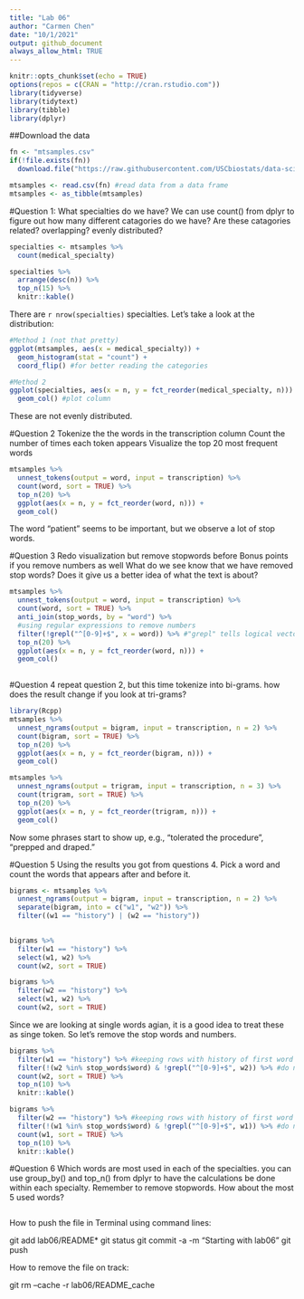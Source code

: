 ```yaml
---
title: "Lab 06"
author: "Carmen Chen"
date: "10/1/2021"
output: github_document
always_allow_html: TRUE
---
```


```r
knitr::opts_chunk$set(echo = TRUE)
options(repos = c(CRAN = "http://cran.rstudio.com")) 
library(tidyverse)
library(tidytext)
library(tibble)
library(dplyr)
```

##Download the data
```r
fn <- "mtsamples.csv"
if(!file.exists(fn))
  download.file("https://raw.githubusercontent.com/USCbiostats/data-science-data/master/00_mtsamples/mtsamples.csv", destfile = fn)

mtsamples <- read.csv(fn) #read data from a data frame
mtsamples <- as_tibble(mtsamples)
```


#Question 1: What specialties do we have?
We can use count() from dplyr to figure out how many different catagories do we have? Are these catagories related? overlapping? evenly distributed?


```r
specialties <- mtsamples %>%
  count(medical_specialty)

specialties %>%
  arrange(desc(n)) %>%
  top_n(15) %>%
  knitr::kable()
```

There are `r nrow(specialties)` specialties. Let's take a look at the distribution:

```r
#Method 1 (not that pretty)
ggplot(mtsamples, aes(x = medical_specialty)) +
  geom_histogram(stat = "count") +
  coord_flip() #for better reading the categories
```

```r
#Method 2
ggplot(specialties, aes(x = n, y = fct_reorder(medical_specialty, n))) + #x is frequency, y is the label, sorting the medical_specialty according to n
  geom_col() #plot column
```

These are not evenly distributed.


#Question 2
Tokenize the the words in the transcription column
Count the number of times each token appears
Visualize the top 20 most frequent words

```r
mtsamples %>%
  unnest_tokens(output = word, input = transcription) %>%
  count(word, sort = TRUE) %>%
  top_n(20) %>%
  ggplot(aes(x = n, y = fct_reorder(word, n))) +
  geom_col()

```

The word "patient" seems to be important, but we observe a lot of stop words.

#Question 3
Redo visualization but remove stopwords before
Bonus points if you remove numbers as well
What do we see know that we have removed stop words? Does it give us a better idea of what the text is about?

```r
mtsamples %>%
  unnest_tokens(output = word, input = transcription) %>%
  count(word, sort = TRUE) %>%
  anti_join(stop_words, by = "word") %>%
  #using regular expressions to remove numbers
  filter(!grepl("^[0-9]+$", x = word)) %>% #"grepl" tells logical vector, "^" is the beginning of the word, "$" is the end of the word, "+" tells it should be repeated at least once
  top_n(20) %>%
  ggplot(aes(x = n, y = fct_reorder(word, n))) +
  geom_col()
  
```


#Question 4
repeat question 2, but this time tokenize into bi-grams. how does the result change if you look at tri-grams?

```r
library(Rcpp)
mtsamples %>%
  unnest_ngrams(output = bigram, input = transcription, n = 2) %>%
  count(bigram, sort = TRUE) %>%
  top_n(20) %>%
  ggplot(aes(x = n, y = fct_reorder(bigram, n))) +
  geom_col()

```

```r
mtsamples %>%
  unnest_ngrams(output = trigram, input = transcription, n = 3) %>%
  count(trigram, sort = TRUE) %>%
  top_n(20) %>%
  ggplot(aes(x = n, y = fct_reorder(trigram, n))) +
  geom_col()

```

Now some phrases start to show up, e.g., "tolerated the procedure", "prepped and draped."



#Question 5
Using the results you got from questions 4. Pick a word and count the words that appears after and before it.


```r
bigrams <- mtsamples %>%
  unnest_ngrams(output = bigram, input = transcription, n = 2) %>%
  separate(bigram, into = c("w1", "w2")) %>%
  filter((w1 == "history") | (w2 == "history"))
  

bigrams %>%
  filter(w1 == "history") %>%
  select(w1, w2) %>%
  count(w2, sort = TRUE)

bigrams %>%
  filter(w2 == "history") %>%
  select(w1, w2) %>%
  count(w2, sort = TRUE) 

```


Since we are looking at single words agian, it is a good idea to treat these as singe token. So let's remove the stop words and numbers. 

```r
bigrams %>%
  filter(w1 == "history") %>% #keeping rows with history of first word
  filter(!(w2 %in% stop_words$word) & !grepl("^[0-9]+$", w2)) %>% #do not include words with stop words or numbers
  count(w2, sort = TRUE) %>%
  top_n(10) %>%
  knitr::kable() 

bigrams %>%
  filter(w2 == "history") %>% #keeping rows with history of first word
  filter(!(w1 %in% stop_words$word) & !grepl("^[0-9]+$", w1)) %>% #do not include words with stop words or numbers
  count(w1, sort = TRUE) %>%
  top_n(10) %>%
  knitr::kable() 
```


#Question 6
Which words are most used in each of the specialties. you can use group_by() and top_n() from dplyr to have the calculations be done within each specialty. Remember to remove stopwords. How about the most 5 used words?

```r

```






How to push the file in Terminal using command lines:

git add lab06/README*
git status
git commit -a -m "Starting with lab06"
git push


How to remove the file on track:

git rm --cache -r lab06/README_cache


